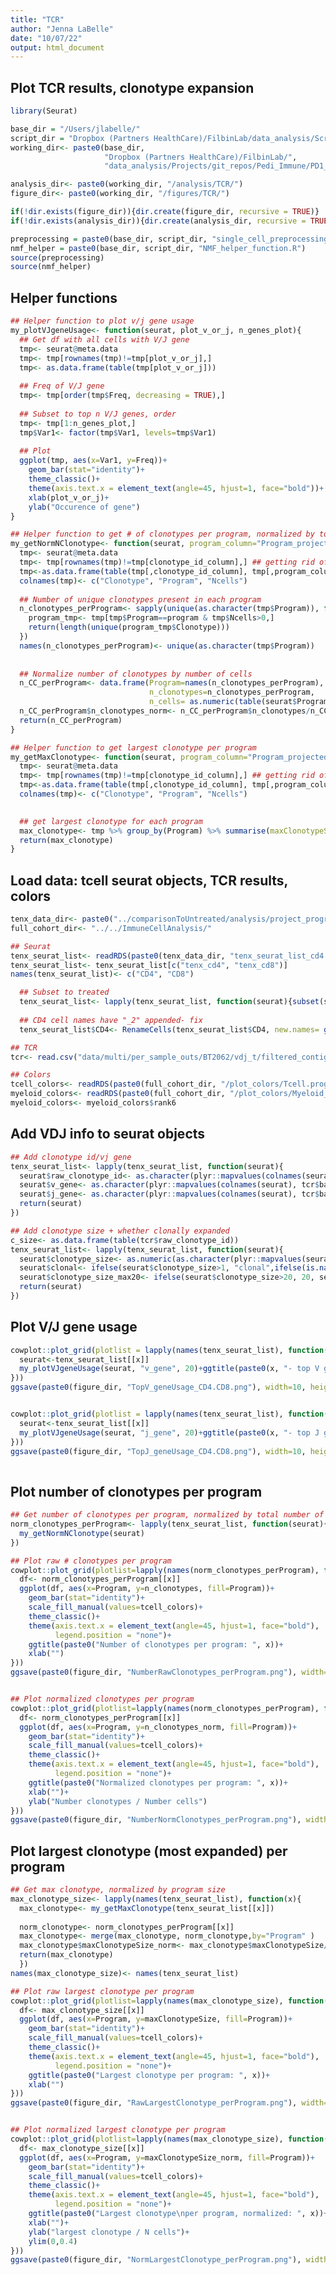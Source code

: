 ```yaml
---
title: "TCR"
author: "Jenna LaBelle"
date: "10/07/22"
output: html_document
---
```


## Plot TCR results, clonotype expansion

```r
library(Seurat) 

base_dir = "/Users/jlabelle/"
script_dir = "Dropbox (Partners HealthCare)/FilbinLab/data_analysis/Scripts/"
working_dir<- paste0(base_dir, 
                     "Dropbox (Partners HealthCare)/FilbinLab/",
                     "data_analysis/Projects/git_repos/Pedi_Immune/PD1_Treat/tenX/")

analysis_dir<- paste0(working_dir, "/analysis/TCR/")
figure_dir<- paste0(working_dir, "/figures/TCR/")

if(!dir.exists(figure_dir)){dir.create(figure_dir, recursive = TRUE)}
if(!dir.exists(analysis_dir)){dir.create(analysis_dir, recursive = TRUE)}

preprocessing = paste0(base_dir, script_dir, "single_cell_preprocessing_helper_functions.R")
nmf_helper = paste0(base_dir, script_dir, "NMF_helper_function.R")
source(preprocessing)
source(nmf_helper)

```

## Helper functions
```r
## Helper function to plot v/j gene usage
my_plotVJgeneUsage<- function(seurat, plot_v_or_j, n_genes_plot){
  ## Get df with all cells with V/J gene
  tmp<- seurat@meta.data
  tmp<- tmp[rownames(tmp)!=tmp[plot_v_or_j],]
  tmp<- as.data.frame(table(tmp[plot_v_or_j]))
  
  ## Freq of V/J gene
  tmp<- tmp[order(tmp$Freq, decreasing = TRUE),]
  
  ## Subset to top n V/J genes, order
  tmp<- tmp[1:n_genes_plot,]
  tmp$Var1<- factor(tmp$Var1, levels=tmp$Var1)
  
  ## Plot
  ggplot(tmp, aes(x=Var1, y=Freq))+
    geom_bar(stat="identity")+
    theme_classic()+
    theme(axis.text.x = element_text(angle=45, hjust=1, face="bold"))+
    xlab(plot_v_or_j)+
    ylab("Occurence of gene")
}

## Helper function to get # of clonotypes per program, normalized by total number of cells per program
my_getNormNClonotype<- function(seurat, program_column="Program_projected", clonotype_id_column="raw_clonotype_id"){
  tmp<- seurat@meta.data
  tmp<- tmp[rownames(tmp)!=tmp[clonotype_id_column],] ## getting rid of cells without tcr info
  tmp<-as.data.frame(table(tmp[,clonotype_id_column], tmp[,program_column]))
  colnames(tmp)<- c("Clonotype", "Program", "Ncells")
  
  ## Number of unique clonotypes present in each program
  n_clonotypes_perProgram<- sapply(unique(as.character(tmp$Program)), function(program){
    program_tmp<- tmp[tmp$Program==program & tmp$Ncells>0,]
    return(length(unique(program_tmp$Clonotype)))
  })
  names(n_clonotypes_perProgram)<- unique(as.character(tmp$Program))
  
  
  ## Normalize number of clonotypes by number of cells
  n_CC_perProgram<- data.frame(Program=names(n_clonotypes_perProgram),
                               n_clonotypes=n_clonotypes_perProgram,
                               n_cells= as.numeric(table(seurat$Program_projected)))
  n_CC_perProgram$n_clonotypes_norm<- n_CC_perProgram$n_clonotypes/n_CC_perProgram$n_cells
  return(n_CC_perProgram)
}

## Helper function to get largest clonotype per program
my_getMaxClonotype<- function(seurat, program_column="Program_projected", clonotype_id_column="raw_clonotype_id"){
  tmp<- seurat@meta.data
  tmp<- tmp[rownames(tmp)!=tmp[clonotype_id_column],] ## getting rid of cells without tcr info
  tmp<-as.data.frame(table(tmp[,clonotype_id_column], tmp[,program_column]))
  colnames(tmp)<- c("Clonotype", "Program", "Ncells")

  
  ## get largest clonotype for each program
  max_clonotype<- tmp %>% group_by(Program) %>% summarise(maxClonotypeSize=max(Ncells)) %>% as.data.frame()
  return(max_clonotype)
}
```

## Load data: tcell seurat objects, TCR results, colors
```r
tenx_data_dir<- paste0("../comparisonToUntreated/analysis/project_programs/")
full_cohort_dir<- "../../ImmuneCellAnalysis/"

## Seurat
tenx_seurat_list<- readRDS(paste0(tenx_data_dir, "tenx_seurat_list_cd4.cd8.myeloid.Rds"))
tenx_seurat_list<- tenx_seurat_list[c("tenx_cd4", "tenx_cd8")]
names(tenx_seurat_list)<- c("CD4", "CD8")

  ## Subset to treated
  tenx_seurat_list<- lapply(tenx_seurat_list, function(seurat){subset(seurat, Treatment=="PD1")})
  
  ## CD4 cell names have "_2" appended- fix
  tenx_seurat_list$CD4<- RenameCells(tenx_seurat_list$CD4, new.names= gsub("_2", "", colnames(tenx_seurat_list$CD4)))

## TCR
tcr<- read.csv("data/multi/per_sample_outs/BT2062/vdj_t/filtered_contig_annotations.csv")

## Colors 
tcell_colors<- readRDS(paste0(full_cohort_dir, "/plot_colors/Tcell.programs_rank8sharedByunion_reAnnot.Rds"))
myeloid_colors<- readRDS(paste0(full_cohort_dir, "/plot_colors/Myeloid_program_colors.Rds"))
myeloid_colors<- myeloid_colors$rank6
```


## Add VDJ info to seurat objects
```r
## Add clonotype id/vj gene
tenx_seurat_list<- lapply(tenx_seurat_list, function(seurat){
  seurat$raw_clonotype_id<- as.character(plyr::mapvalues(colnames(seurat), tcr$barcode, tcr$raw_clonotype_id, warn_missing = FALSE))
  seurat$v_gene<- as.character(plyr::mapvalues(colnames(seurat), tcr$barcode, tcr$v_gene, warn_missing = FALSE))
  seurat$j_gene<- as.character(plyr::mapvalues(colnames(seurat), tcr$barcode, tcr$j_gene, warn_missing = FALSE))
  return(seurat)
})

## Add clonotype size + whether clonally expanded
c_size<- as.data.frame(table(tcr$raw_clonotype_id))
tenx_seurat_list<- lapply(tenx_seurat_list, function(seurat){
  seurat$clonotype_size<- as.numeric(as.character(plyr::mapvalues(seurat$raw_clonotype_id, c_size$Var1, c_size$Freq, warn_missing = FALSE)))
  seurat$clonal<- ifelse(seurat$clonotype_size>1, "clonal",ifelse(is.na(seurat$clonotype_size), NA, "nonclonal"))
  seurat$clonotype_size_max20<- ifelse(seurat$clonotype_size>20, 20, seurat$clonotype_size)
  return(seurat)
})
```

## Plot V/J gene usage
```r
cowplot::plot_grid(plotlist = lapply(names(tenx_seurat_list), function(x){
  seurat<-tenx_seurat_list[[x]]
  my_plotVJgeneUsage(seurat, "v_gene", 20)+ggtitle(paste0(x, "- top V gene usage"))
}))
ggsave(paste0(figure_dir, "TopV_geneUsage_CD4.CD8.png"), width=10, height=4)


cowplot::plot_grid(plotlist = lapply(names(tenx_seurat_list), function(x){
  seurat<-tenx_seurat_list[[x]]
  my_plotVJgeneUsage(seurat, "j_gene", 20)+ggtitle(paste0(x, "- top J gene usage"))
}))
ggsave(paste0(figure_dir, "TopJ_geneUsage_CD4.CD8.png"), width=10, height=4)
  
```

## Plot number of clonotypes per program
```r
## Get number of clonotypes per program, normalized by total number of cells per program
norm_clonotypes_perProgram<- lapply(tenx_seurat_list, function(seurat){
  my_getNormNClonotype(seurat)
})

## Plot raw # clonotypes per program
cowplot::plot_grid(plotlist=lapply(names(norm_clonotypes_perProgram), function(x){
  df<- norm_clonotypes_perProgram[[x]]
  ggplot(df, aes(x=Program, y=n_clonotypes, fill=Program))+
    geom_bar(stat="identity")+
    scale_fill_manual(values=tcell_colors)+
    theme_classic()+
    theme(axis.text.x = element_text(angle=45, hjust=1, face="bold"),
          legend.position = "none")+
    ggtitle(paste0("Number of clonotypes per program: ", x))+
    xlab("")
}))
ggsave(paste0(figure_dir, "NumberRawClonotypes_perProgram.png"), width=8, height=4)


## Plot normalized clonotypes per program
cowplot::plot_grid(plotlist=lapply(names(norm_clonotypes_perProgram), function(x){
  df<- norm_clonotypes_perProgram[[x]]
  ggplot(df, aes(x=Program, y=n_clonotypes_norm, fill=Program))+
    geom_bar(stat="identity")+
    scale_fill_manual(values=tcell_colors)+
    theme_classic()+
    theme(axis.text.x = element_text(angle=45, hjust=1, face="bold"),
          legend.position = "none")+
    ggtitle(paste0("Normalized clonotypes per program: ", x))+
    xlab("")+
    ylab("Number clonotypes / Number cells")
}))
ggsave(paste0(figure_dir, "NumberNormClonotypes_perProgram.png"), width=8, height=4)

```

## Plot largest clonotype (most expanded) per program
```r
## Get max clonotype, normalized by program size
max_clonotype_size<- lapply(names(tenx_seurat_list), function(x){
  max_clonotype<- my_getMaxClonotype(tenx_seurat_list[[x]])
  
  norm_clonotype<- norm_clonotypes_perProgram[[x]]
  max_clonotype<- merge(max_clonotype, norm_clonotype,by="Program" )
  max_clonotype$maxClonotypeSize_norm<- max_clonotype$maxClonotypeSize/max_clonotype$n_cells
  return(max_clonotype)
  })
names(max_clonotype_size)<- names(tenx_seurat_list)

## Plot raw largest clonotype per program
cowplot::plot_grid(plotlist=lapply(names(max_clonotype_size), function(x){
  df<- max_clonotype_size[[x]]
  ggplot(df, aes(x=Program, y=maxClonotypeSize, fill=Program))+
    geom_bar(stat="identity")+
    scale_fill_manual(values=tcell_colors)+
    theme_classic()+
    theme(axis.text.x = element_text(angle=45, hjust=1, face="bold"),
          legend.position = "none")+
    ggtitle(paste0("Largest clonotype per program: ", x))+
    xlab("")
}))
ggsave(paste0(figure_dir, "RawLargestClonotype_perProgram.png"), width=8, height=4)


## Plot normalized largest clonotype per program
cowplot::plot_grid(plotlist=lapply(names(max_clonotype_size), function(x){
  df<- max_clonotype_size[[x]]
  ggplot(df, aes(x=Program, y=maxClonotypeSize_norm, fill=Program))+
    geom_bar(stat="identity")+
    scale_fill_manual(values=tcell_colors)+
    theme_classic()+
    theme(axis.text.x = element_text(angle=45, hjust=1, face="bold"),
          legend.position = "none")+
    ggtitle(paste0("Largest clonotype\nper program, normalized: ", x))+
    xlab("")+
    ylab("largest clonotype / N cells")+
    ylim(0,0.4)
}))
ggsave(paste0(figure_dir, "NormLargestClonotype_perProgram.png"), width=8, height=4)
```




